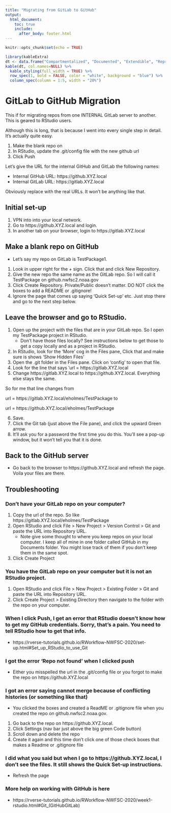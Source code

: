 ```yaml
---
title: "Migrating from GitLab to GitHub"
output:
  html_document:
    toc: true
    include:
      after_body: footer.html
---
```


```r
knitr::opts_chunk$set(echo = TRUE)
```

```r
library(kableExtra)
dt <- data.frame("Compartmentalized", "Documented", "Extendible", "Reproducible", "Robust")
kable(dt, col.names=NULL) %>%
  kable_styling(full_width = TRUE) %>%
  row_spec(1, bold = FALSE, color = "white", background = "blue") %>%
  column_spec(column = 1:5, width = "20%")
```


# GitLab to GitHub Migration

This if for migrating repos from one INTERNAL GitLab server to another. This is geared to RStudio users.

Although this is long, that is because I went into every single step in detail. It's actually quite easy.

1. Make the blank repo on 
2. In RStudio, update the .git/config file with the new github url
3. Click Push

Let's give the URL for the internal GitHub and GitLab the following names:

* Internal GitHub URL: https://github.XYZ.local
* Internal GitLab URL: https://gitlab.XYZ.local

Obviously replace with the real URLs. It won't be anything like that.

## Initial set-up

1. VPN into into your local network.
2. Go to https://github.XYZ.local and login. 
3. In another tab on your browser, login to https://gitlab.XYZ.local

## Make a blank repo on GitHub

* Let's say my repo on GitLab is TestPackage1. 
1. Look in upper right for the + sign. Click that and click New Repository.
2. Give the new repo the same name as the GitLab repo. So I will call it TestPackage on github.nwfsc2.noaa.gov
3. Click Create Repository. Private/Public doesn't matter. DO NOT click the boxes to add a README or .gitignore!
4. Ignore the page that comes up saying 'Quick Set-up' etc. Just stop there and go to the next step below.

## Leave the browser and go to RStudio.

1. Open up the project with the files that are in your GitLab repo. So I open my TestPackage project in RStudio.
    * Don't have those files locally? See instructions below to get those to get a copy locally and as a project in RStudio.
2. In RStudio, look for the 'More' cog in the Files pane, Click that and make sure is shows 'Show Hidden Files'
3. Open the .git folder in the Files pane. Click on 'config' to open that file.
4. Look for the line that says 'url = https://gitlab.XYZ.local
5. Change https://gitlab.XYZ.local to https://github.XYZ.local. Everything else stays the same.

So for me that line changes from

url = https://gitlab.XYZ.local/eholmes/TestPackage to

url = https://github.XYZ.local/eholmes/TestPackage

6. Save.
7. Click the Git tab (just above the File pane), and click the upward Green arrow.
8. It'll ask you for a password the first time you do this. You'll see a pop-up window, but it won't tell you that it is done.

## Back to the GitHub server

* Go back to the browser to https://github.XYZ.local and refresh the page. Voila your files are there.

## Troubleshooting

### Don't have your GitLab repo on your computer?
1. Copy the url of the repo. So like https://gitlab.XYZ.local/eholmes/TestPackage
2. Open RStudio and click File > New Project > Version Control > Git and paste the URL into Repository URL.
    * Note give some thought to where you keep repos on your local computer. I keep all of mine in one folder called GitHub in my Documents folder. You might lose track of them if you don't keep them in the same spot.
3. Click Create Project

### You have the GitLab repo on your computer but it is not an RStudio project.

1. Open RStudio and click File > New Project > Existing Folder > Git and paste the URL into Repository URL.
2. Click Create Project > Existing Directory then navigate to the folder with the repo on your computer.

### When I click Push, I get an error that RStudio doesn't know how to get my GitHub credentials. Sorry, that's a pain. You need to tell RStudio how to get that info.

* https://rverse-tutorials.github.io/RWorkflow-NWFSC-2020/set-up.html#Set_up_RStudio_to_use_Git

### I got the error 'Repo not found' when I clicked push

* Either you misspelled the url in the .git/config file or you forgot to make the repo on https://github.XYZ.local

### I got an error saying cannot merge because of conflicting histories (or something like that)

* You clicked the boxes and created a ReadME or .gitignore file when you created the repo on github.nwfsc2.noaa.gov.

1. Go back to the repo on https://github.XYZ.local.
2. Click Settings (nav bar just above the big green Code button)
3. Scroll down and delete the repo
4. Create it again and this time don't click one of those check boxes that makes a Readme or .gitignore file

### I did what you said but when I go to https://github.XYZ.local, I don't see the files. It still shows the Quick Set-up instructions.

* Refresh the page

### More help on working with GitHub is here

* https://rverse-tutorials.github.io/RWorkflow-NWFSC-2020/week1-rstudio.html#Git_(GitHubGitLab)





